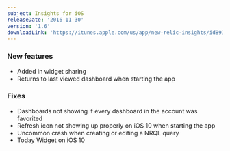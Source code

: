 ```yaml
---
subject: Insights for iOS
releaseDate: '2016-11-30'
version: '1.6'
downloadLink: 'https://itunes.apple.com/us/app/new-relic-insights/id891431652?mt=8'
---
```


### New features

* Added in widget sharing
* Returns to last viewed dashboard when starting the app

### Fixes

* Dashboards not showing if every dashboard in the account was favorited
* Refresh icon not showing up properly on iOS 10 when starting the app
* Uncommon crash when creating or editing a NRQL query
* Today Widget on iOS 10
